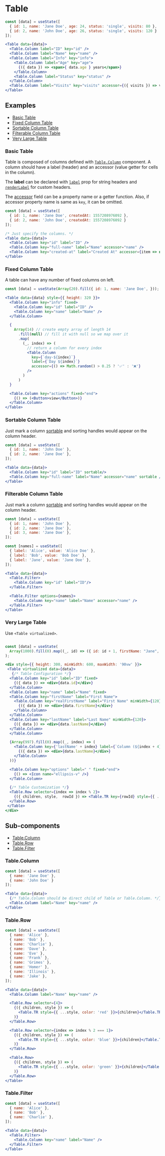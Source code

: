 
# Table

<Documenter component={Table}>

```jsx preview
const [data] = useState([
  { id: 1, name: 'Jane Doe', age: 24, status: 'single', visits: 80 },
  { id: 2, name: 'John Doe', age: 26, status: 'single', visits: 120 }
]);

<Table data={data}>
  <Table.Column label="ID" key="id" />
  <Table.Column label="Name" key="name" />
  <Table.Column label="Info" key="info">
    <Table.Column label="Age" key="age">
      {({ data }) => <span>{ data.age } years</span>}
    </Table.Column>
    <Table.Column label="Status" key="status" />
  </Table.Column>
  <Table.Column label="Visits" key="visits" accessor={({ visits }) => visits + ' of 200'} />
</Table>
```

</Documenter>

## Examples

- [Basic Table](#basic-table)
- [Fixed Column Table](#fixed-column-table)
- [Sortable Column Table](#sortable-column-table)
- [Filterable Column Table](#filterable-column-table)
- [Very Large Table](#very-large-table)

### Basic Table

Table is composed of columns defined with [`Table.Column`](#TableColumn) component. A column should have
a label (header) and an accessor (value getter for cells in the column).

The __label__ can be declared with [`label`](#TableColumn-label) prop for string headers and
[`renderLabel`](#TableColumn-renderLabel) for custom headers.

The [accessor](#TableColumn-accessor) field can be a property name or a getter function. Also, if accessor property name
is same as `key`, it can be omitted.

```jsx preview
const [data] = useState([
  { id: 1, name: 'Jane Doe', createdAt: 1557208976092 },
  { id: 2, name: 'John Doe', createdAt: 1557208976092 }
]);

/* Just specify the columns. */
<Table data={data}>
  <Table.Column key="id" label="ID" />
  <Table.Column key="full-name" label="Name" accessor="name" />
  <Table.Column key="created-at" label="Created At" accessor={item => new Date(item.createdAt).toLocaleString()} />
</Table>
```

### Fixed Column Table

A table can have any number of fixed columns on left.

```jsx preview
const [data] = useState(Array(20).fill({ id: 1, name: 'Jane Doe', }));

<Table data={data} style={{ height: 320 }}>
  <Table.Column key="info" fixed>
    <Table.Column key="id" label="ID" />
    <Table.Column key="name" label="Name" />
  </Table.Column>

  {
    Array(14) // create empty array of length 14
      .fill(null) // fill it with null so we map over it
      .map(
        (_, index) => (
          // return a column for every index
          <Table.Column
            key={`day-${index}`}
            label={`Day ${index}`}
            accessor={() => Math.random() > 0.25 ? '✅' : '❌'}
          />
        )
      )
  }

  <Table.Column key="actions" fixed="end">
    {() => (<Button>view</Button>)}
  </Table.Column>
</Table>
```

### Sortable Column Table

Just mark a column [sortable](#TableColumn-sortable) and sorting handles would appear
on the column header.

```jsx preview
const [data] = useState([
  { id: 1, name: 'John Doe' },
  { id: 2, name: 'Jane Doe' },
]);

<Table data={data}>
  <Table.Column key="id" label="ID" sortable/>
  <Table.Column key="full-name" label="Name" accessor="name" sortable />
</Table>
```
### Filterable Column Table

Just mark a column [sortable](#TableColumn-sortable) and sorting handles would appear
on the column header.

```jsx preview
const [data] = useState([
  { id: 1, name: 'John Doe' },
  { id: 2, name: 'Jane Doe' },
  { id: 3, name: 'Jane Doe' },
]);

const [names] = useState([
  { label: 'Alice', value: 'Alice Doe' },
  { label: 'Bob', value: 'Bob Doe' },
  { label: 'Jane', value: 'Jane Doe' },
]);

<Table data={data}>
  <Table.Filter>
    <Table.Column key="id" label="ID"/>
  </Table.Filter>

  <Table.Filter options={names}>
    <Table.Column key="name" label="Name" accessor="name" />
  </Table.Filter>
</Table>
```

### Very Large Table

Use `<Table virtualized>`.

```jsx preview

const [data] = useState(
  Array(1000).fill(0).map((_, id) => ({ id: id + 1, firstName: "Jane", lastName: "Doe" }))
);

<div style={{ height: 300, minWidth: 600, maxWidth: '90vw' }}>
 <Table virtualized data={data}>
   {/* Table Configuration */}
  <Table.Column key="id" label="ID" fixed>
    {({ data }) => <div>{data.id}</div>}
  </Table.Column>
  <Table.Column key="name" label="Name" fixed>
  <Table.Column key="firstName" label="First Name">
    <Table.Column key="realFirstName" label="First Name" minWidth={120}>
      {({ data }) => <div>{data.firstName}</div>}
    </Table.Column>
  </Table.Column>
  <Table.Column key="lastName" label="Last Name" minWidth={120}>
    {({ data }) => <div>{data.lastName}</div>}
  </Table.Column>
  </Table.Column>

  {Array(997).fill(0).map((_, index) => (
    <Table.Column key={'lastName' + index} label={`Column (${index + 4})`} minWidth={100}>
      {({ data }) => <div>{data.lastName}</div>}
    </Table.Column>
  ))}

  <Table.Column key="options" label=" " fixed="end">
    {() => <Icon name="ellipsis-v" />}
  </Table.Column>

  {/* Table Customization */}
  <Table.Row selector={index => index % 2}>
    {({ children, style,  rowId }) => <Table.TR key={rowId} style={{ ...style, color: 'red' }}>{children}</Table.TR>}
  </Table.Row>
 </Table>
</div>
```

## Sub-components

- [Table.Column](#tablecolumn)
- [Table.Row](#tablerow)
- [Table.Filter](#tablefilter)

### Table.Column

<Documenter component={Table.Column} sub>

```jsx preview
const [data] = useState([
  { name: 'Jane Doe' },
  { name: 'John Doe' }
]);

<Table data={data}>
  {/* Table.Column should be direct child of Table or Table.Column. */}
  <Table.Column label="Name" key="name" />
</Table>
```

</Documenter>

### Table.Row

<Documenter component={Table.Row} sub>

```jsx preview
const [data] = useState([
  { name: 'Alice' },
  { name: 'Bob' },
  { name: 'Charlie' },
  { name: 'Dave' },
  { name: 'Eve' },
  { name: 'Frank' },
  { name: 'Grimes' },
  { name: 'Homer' },
  { name: 'Illinois' },
  { name: 'Jake' },
]);

<Table data={data}>
  <Table.Column label="Name" key="name" />

  <Table.Row selector={4}>
    {({ children, style }) => (
      <Table.TR style={{ ...style, color: 'red' }}>{children}</Table.TR>
    )}
  </Table.Row>

  <Table.Row selector={index => index % 2 === 1}>
    {({ children, style }) => (
      <Table.TR style={{ ...style, color: 'blue' }}>{children}</Table.TR>
    )}
  </Table.Row>

  <Table.Row>
    {({ children, style }) => (
      <Table.TR style={{ ...style, color: 'green' }}>{children}</Table.TR>
    )}
  </Table.Row>
</Table>
```

</Documenter>


### Table.Filter

<Documenter component={Table.Filter} sub>

```jsx preview
const [data] = useState([
  { name: 'Alice' },
  { name: 'Bob' },
  { name: 'Charlie' },
]);

<Table data={data}>
  <Table.Filter>
    <Table.Column key="name" label="Name" />
  </Table.Filter>
</Table>
```

</Documenter>
